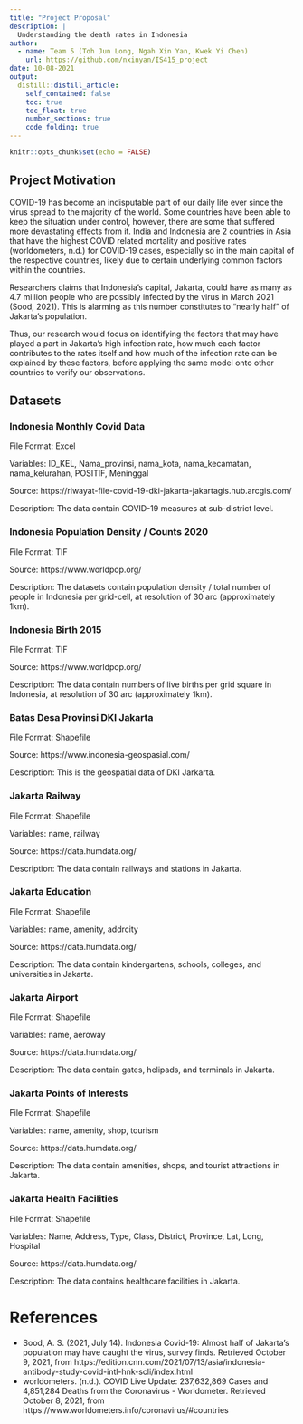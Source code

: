 ```yaml
---
title: "Project Proposal"
description: |
  Understanding the death rates in Indonesia
author:
  - name: Team 5 (Toh Jun Long, Ngah Xin Yan, Kwek Yi Chen)
    url: https://github.com/nxinyan/IS415_project
date: 10-08-2021
output:
  distill::distill_article:
    self_contained: false
    toc: true
    toc_float: true
    number_sections: true
    code_folding: true
---
```


```r
knitr::opts_chunk$set(echo = FALSE)
```

## Project Motivation

COVID-19 has become an indisputable part of our daily life ever since the virus spread to the majority of the world. Some countries have been able to keep the situation under control, however, there are some that suffered more devastating effects from it. India and Indonesia are 2 countries in Asia that have the highest COVID related mortality and positive rates (worldometers, n.d.) for COVID-19 cases, especially so in the main capital of the respective countries, likely due to certain underlying common factors within the countries.

Researchers claims that Indonesia's capital, Jakarta, could have as many as 4.7 million people who are possibly infected by the virus in March 2021 (Sood, 2021). This is alarming as this number constitutes to "nearly half" of Jakarta's population.

Thus, our research would focus on identifying the factors that may have played a part in Jakarta's high infection rate, how much each factor contributes to the rates itself and how much of the infection rate can be explained by these factors, before applying the same model onto other countries to verify our observations.

## Datasets

### Indonesia Monthly Covid Data

File Format: Excel

Variables: ID_KEL, Nama_provinsi, nama_kota, nama_kecamatan, nama_kelurahan, POSITIF, Meninggal

Source: https://riwayat-file-covid-19-dki-jakarta-jakartagis.hub.arcgis.com/ 

Description: The data contain COVID-19 measures at sub-district level.
 
### Indonesia Population Density / Counts 2020

File Format: TIF

Source: https://www.worldpop.org/

Description: The datasets contain population density / total number of people in Indonesia per grid-cell, at resolution of 30 arc (approximately 1km).
 
### Indonesia Birth 2015

File Format: TIF

Source: https://www.worldpop.org/

Description: The data contain numbers of live births per grid square in Indonesia, at resolution of 30 arc (approximately 1km).
 
### Batas Desa Provinsi DKI Jakarta 

File Format: Shapefile

Source: https://www.indonesia-geospasial.com/ 

Description: This is the geospatial data of DKI Jarkarta.

### Jakarta Railway

File Format: Shapefile

Variables: name, railway

Source: https://data.humdata.org/ 

Description: The data contain railways and stations in Jakarta.
 
### Jakarta Education

File Format: Shapefile

Variables: name, amenity, addrcity

Source: https://data.humdata.org/ 

Description: The data contain kindergartens, schools, colleges, and universities in Jakarta.
 
### Jakarta Airport

File Format: Shapefile

Variables: name, aeroway

Source: https://data.humdata.org/ 

Description: The data contain gates, helipads, and terminals in Jakarta.
 
### Jakarta Points of Interests

File Format: Shapefile

Variables: name, amenity, shop, tourism

Source: https://data.humdata.org/ 

Description: The data contain amenities, shops, and tourist attractions in Jakarta.
 
### Jakarta Health Facilities

File Format: Shapefile

Variables: Name, Address, Type, Class, District, Province, Lat, Long, Hospital

Source: https://data.humdata.org/ 

Description: The data contains healthcare facilities in Jakarta.


# References

+ Sood, A. S. (2021, July 14). Indonesia Covid-19: Almost half of Jakarta’s population may have caught the virus, survey finds. Retrieved October 9, 2021, from https://edition.cnn.com/2021/07/13/asia/indonesia-antibody-study-covid-intl-hnk-scli/index.html
+ worldometers. (n.d.). COVID Live Update: 237,632,869 Cases and 4,851,284 Deaths from the Coronavirus - Worldometer. Retrieved October 8, 2021, from https://www.worldometers.info/coronavirus/#countries
